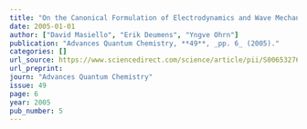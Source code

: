 ```yaml
---
title: "On the Canonical Formulation of Electrodynamics and Wave Mechanics"
date: 2005-01-01
author: ["David Masiello", "Erik Deumens", "Yngve Ohrn"]
publication: "Advances Quantum Chemistry, **49**, _pp. 6_ (2005)."
categories: []
url_source: https://www.sciencedirect.com/science/article/pii/S0065327605490061
url_preprint: 
journ: "Advances Quantum Chemistry"
issue: 49
page: 6
year: 2005
pub_number: 5
---
```

